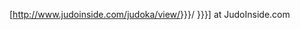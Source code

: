 [http://www.judoinside.com/judoka/view/{{Trim|{{{1|{{{id}}}}}}}}/ {{{2|{{{name<includeonly>|{{PAGENAMEBASE}}</includeonly>}}}}}}] at JudoInside.com<noinclude>
{{documentation}}
</noinclude>